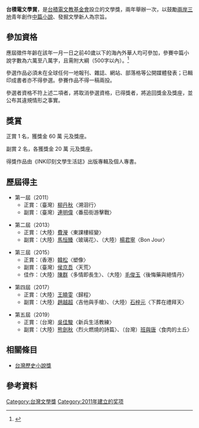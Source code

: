 {{Refimprove|time=2022-06-23T07:30:39+00:00}}
{{华文文学奖}}
{{Distinguish|台積電青年學生文學獎}}

'''台積電文學賞'''，是[[台積電文教基金會|台積電文教基金會]]設立的文學獎，兩年舉辦一次，以鼓勵[[兩岸三地|兩岸三地]]青年創作[[中篇小說|中篇小說]]、發掘文學新人為宗旨。

==參加資格==
應屆徵件年齡在該年一月一日之前40歲以下的海內外華人均可參加，參賽中篇小說字數為六萬至八萬字，且需附大綱（500字以內）。<ref>{{Cite web |url=https://www.sudu.cc/front/bin/ptlist.phtml?Category=466927 |title=2019台積電文學賞 徵文辦法 |access-date=2019-12-13 |archive-url=https://web.archive.org/web/20191214114213/https://www.sudu.cc/front/bin/ptlist.phtml?Category=466927 |archive-date=2019-12-14 |dead-url=yes }}</ref>

參選作品必須未在全球任何一地報刊、雜誌、網站、部落格等公開媒體發表；已輯印成書者亦不得參選。參賽作品不得一稿兩投。

參選者資格不符上述二項者，將取消參選資格，已得獎者，將追回獎金及獎座，並公布其違規情形之事實。

== 獎賞 ==
正賞 1 名，獲獎金 60 萬 元及獎座。

副賞 2 名，各獲獎金 20 萬 元及獎座。

得獎作品由《INK印刻文學生活誌》出版專輯及個人專書。

==歷屆得主==
*第一屆（2011）
**正賞：（臺灣）[[柳丹秋|柳丹秋]]〈溯洄行〉
**副賞：（臺灣）[[連明偉|連明偉]]〈番茄街游擊戰〉

*第二屆（2013）
**正賞：（大陸）[[費瀅|費瀅]]〈東課樓經變〉
**副賞：（大陸）[[馬恒臻|馬恒臻]]〈玻璃花〉、（大陸）[[楊君寧|楊君寧]]〈Bon Jour〉

*第三屆（2015）
**正賞：（香港）[[韓松|韓松]]〈塑像〉
**副賞：（臺灣）[[侯京吾|侯京吾]]〈天荒〉
**佳作：（大陸）[[陳群|陳群]]〈多情即長生〉、（大陸）[[毛俊玉|毛俊玉]]〈後悔藥與絕情丹〉

*第四屆（2017）
**正賞：（大陸）[[王曉雯|王曉雯]]〈歸程〉
**副賞：（大陸）[[趙越超|趙越超]]〈吉他與手槍〉、（大陸）[[石梓元|石梓元]]〈下葬在禮拜天〉

*第五屆（2019）
**正賞：（台灣）[[吳佳駿|吳佳駿]]〈新兵生活教練〉
**副賞：（大陸）[[熊劍秋|熊劍秋]]〈烈火燃燒的詩篇〉、（台灣）[[班與唐|班與唐]]〈食肉的土丘〉

== 相關條目 ==

* [[台灣歷史小說獎|台灣歷史小說獎]]

==參考資料==
{{reflist}}

[[Category:台灣文學獎|Category:台灣文學獎]]
[[Category:2011年建立的奖项|Category:2011年建立的奖项]]